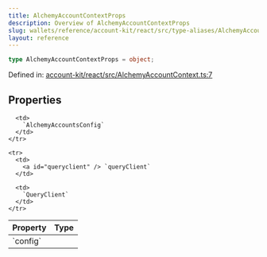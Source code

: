 ```yaml
---
title: AlchemyAccountContextProps
description: Overview of AlchemyAccountContextProps
slug: wallets/reference/account-kit/react/src/type-aliases/AlchemyAccountContextProps
layout: reference
---
```


```ts
type AlchemyAccountContextProps = object;
```

Defined in: [account-kit/react/src/AlchemyAccountContext.ts:7](https://github.com/alchemyplatform/aa-sdk/blob/5b9429f0f16dcd4ff822527b8de589e19e88faa7/account-kit/react/src/AlchemyAccountContext.ts#L7)

## Properties

<table>
  <thead>
    <tr>
      <th align="left">Property</th>
      <th align="left">Type</th>
    </tr>
  </thead>

  <tbody>
    <tr>
      <td>
        <a id="config" /> `config`
      </td>

      <td>
        `AlchemyAccountsConfig`
      </td>
    </tr>

    <tr>
      <td>
        <a id="queryclient" /> `queryClient`
      </td>

      <td>
        `QueryClient`
      </td>
    </tr>

  </tbody>
</table>
